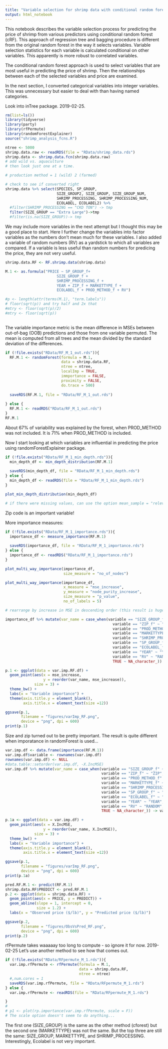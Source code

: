 ```yaml
---
title: "Variable selection for shrimp data with conditional random forest"
output: html_notebook
---
```


This notebook describes the variable selection process for predicting the price of shrimp from various predictors using conditional random forest (cRF). This approach of regression tree and bagging procedure is different from the original random forest in the way it selects variables.  Variable selection statistics for each variable is calculated conditional on other variables. This apparently is more robust to correlated variables.  

The conditional random forest approach is used to select variables that are most useful in predicting the price of shrimp. Then the relationships between each of the selected variables and price are examined. 

In the next section, I converted categorical variables into integer variables.  This was unnecessary but easier to deal with than having named categories.  

Look into inTree package. 2019-02-25.

```r
rm(list=ls())
library(tidyverse)
library(party)
library(rfPermute)
library(randomForestExplainer)
source("shrimp_analysis_fcns.R")

ntree <- 5000
shrimp.data.raw <- readRDS(file = "RData/shrimp_data.rds")
shrimp.data <- shrimp.data.fcn(shrimp.data.raw)
# add wild vs. aquaculture
# then look just one at a time.

# production method = 1 (wild) 2 (farmed)

# check to see if converted right
shrimp.data %>% select(SPECIES, SP_GROUP, 
                       SIZE_GROUP2, SIZE_GROUP, SIZE_GROUP_NUM,
                       SHRIMP_PROCESSING, SHRIMP_PROCESSING_NUM,
                       ECOLABEL, ECOLABEL2) %>%
  #filter(SHRIMP_PROCESSING == "CKD TON") -> tmp
  filter(SIZE_GROUP == "Extra Large")->tmp
  #filter(is.na(SIZE_GROUP))-> tmp
```

We may include more variables in the next attempt but I thought this may be a good place to start.  Here I further change the variables into factor variables as the numbers don't mean much for these variables. I also added a variable of random numbers (RV) as a yardstick to which all variables are compared. If a variable is less useful than random numbers for predicing the price, they are not very useful. 

```r
shrimp.data.RF <- RF.shrimp.data(shrimp.data)

M.1 <- as.formula("PRICE ~ SP_GROUP_f+
                       SIZE_GROUP_f +
                       SHRIMP_PROCESSING_f +
                       YEAR + ZIP_f + MARKETTYPE_f +
                       ECOLABEL_f + PROD_METHOD_f + RV")

#p <- length(attr(terms(M.1), "term.labels"))
# floor(sqrt(p)) and try half and 2x that
#mtry <- floor(sqrt(p)/2)
#mtry <- floor(sqrt(p))
  

```


The variable importance metric is the mean difference in MSEs between out-of-bag (OOB) predictions and those from one variable permuted. The mean is computed from all trees and the mean divided by the standard deviation of the differences. 

```r
if (!file.exists("RData/RF_M_1_out.rds")){
  RF.M.1 <- randomForest(formula = M.1,
                         data = shrimp.data.RF,
                         ntree = ntree,
                         localImp = TRUE,
                         immportance = FALSE,
                         proximity = FALSE,
                         do.trace = 500)
  
  saveRDS(RF.M.1, file = "RData/RF_M_1_out.rds")
  
} else {
  RF.M.1 <- readRDS("RData/RF_M_1_out.rds")
}
RF.M.1
```
About 67% of variability was explained by the forest, when PROD_METHOD was not included. It is 71% when PROD_METHOD is included. 

Now I start looking at which variables are influential in predicting the price using randomForestExplainer package. 
```r
if (!file.exists("RData/RF_M_1_min_depth.rds")){
  min_depth_df <- min_depth_distribution(RF.M.1)
  
  saveRDS(min_depth_df, file = "RData/RF_M_1_min_depth.rds")
} else {
  min_depth_df <- readRDS(file = "RData/RF_M_1_min_depth.rds")
}

plot_min_depth_distribution(min_depth_df)

# if there were missing values, can use the option mean_sample = "relevant_trees" in the above call.
```

Zip code is an important variable! 

More importance measures:
```r
if (!file.exists("RData/RF_M_1_importance.rds")){
  importance_df <- measure_importance(RF.M.1)
  
  saveRDS(importance_df, file = "RData/RF_M_1_importance.rds")
} else {
  importance_df <- readRDS("RData/RF_M_1_importance.rds")
}

plot_multi_way_importance(importance_df, 
                          size_measure = "no_of_nodes")
```

```r
plot_multi_way_importance(importance_df, 
                          x_measure = "mse_increase", 
                          y_measure = "node_purity_increase", 
                          size_measure = "p_value", 
                          no_of_labels = 5)
```


```r
# rearrange by increase in MSE in descending order (this result is hugely different from when randomForest::importance() is used... why is that? )

importance_df %>% mutate(var_name = case_when(variable == "SIZE_GROUP_f" ~ "SIZE",
                                                variable == "ZIP_f" ~ "ZIP",
                                                variable == "PROD_METHOD_f" ~ "WILD/FARM",
                                                variable == "MARKETTYPE_f" ~ "MARKET",
                                                variable == "SHRIMP_PROCESSING_f" ~ "PROCESSING",
                                                variable == "SP_GROUP_f" ~ "SPECIES",
                                                variable == "ECOLABEL_f" ~ "ECOLABEL",
                                                variable == "YEAR" ~ "YEAR",
                                                variable == "RV" ~ "RANDOM",
                                                TRUE ~ NA_character_)) -> var.imp.RF.df 

p.1 <- ggplot(data = var.imp.RF.df) + 
  geom_point(aes(x = mse_increase, 
                 y = reorder(var_name, mse_increase)),
             size = 3) + 
  theme_bw() + 
  labs(x = "Variable importance") + 
  theme(axis.title.y = element_blank(),
        axis.title.x = element_text(size =12))

ggsave(p.1, 
       filename = "figures/varImp_RF.png", 
       device = "png", dpi = 600)
print(p.1)

```

Size and zip turned out to be pretty important.  The result is quite different when imporatance in randomForest is used...

```r
var.imp.df <- data.frame(importance(RF.M.1))
var.imp.df$variable <- rownames(var.imp.df) 
rownames(var.imp.df) <- NULL
#data.table::setorder(var.imp.df, -X.IncMSE)
var.imp.df %>% mutate(var_name = case_when(variable == "SIZE_GROUP_f" ~ "SIZE",
                                           variable == "ZIP_f" ~ "ZIP",
                                           variable == "PROD_METHOD_f" ~ "WILD/FARM",
                                           variable == "MARKETTYPE_f" ~ "MARKET",
                                           variable == "SHRIMP_PROCESSING_f" ~ "PROCESSING",
                                           variable == "SP_GROUP_f" ~ "SPECIES",
                                           variable == "ECOLABEL_f" ~ "ECOLABEL",
                                           variable == "YEAR" ~ "YEAR",
                                           variable == "RV" ~ "RANDOM",
                                           TRUE ~ NA_character_)) -> var.imp.df

p.1a <- ggplot(data = var.imp.df) + 
  geom_point(aes(x = X.IncMSE, 
                 y = reorder(var_name, X.IncMSE)),
             size = 3) + 
  theme_bw() + 
  labs(x = "Variable importance") + 
  theme(axis.title.y = element_blank(),
        axis.title.x = element_text(size =12))

ggsave(p.1, 
       filename = "figures/varImp_RF.png", 
       device = "png", dpi = 600)
print(p.1a)
```



```r

pred.RF.M.1 <- predict(RF.M.1)
shrimp.data.RF$PREDICT <- pred.RF.M.1
p.2 <- ggplot(data = shrimp.data.RF) + 
  geom_point(aes(x = PRICE, y = PREDICT)) + 
  geom_abline(slope = 1, intercept = 0,
              size = 1.2) + 
  labs(x = "Observed price ($/lb)", y = "Predicted price ($/lb)")

ggsave(p.2, 
       filename = "figures/ObsVsPred_RF.png", 
       device = "png", dpi = 600)
print(p.2)
```



rfPermute takes waaaaay too long to compute - so ignore it for now. 2019-02-25
Let's use another method to see how that comes out.
```r

if (!file.exists("RData/RFpermute_M_1.rds")){
  var.imp.rfPermute <- rfPermute(formula = M.1,
                                 data = shrimp.data.RF,
                                 ntree = ntree)
  #,num.cores = 1
  saveRDS(var.imp.rfPermute, file = "RData/RFpermute_M_1.rds")
} else {
  var.imp.rfPermute <- readRDS(file = "RData/RFpermute_M_1.rds")

}
# 
# p1 <- plot(rp.importance(var.imp.rfPermute, scale = F))
# The scale option doesn't seem to do anything... 
```

The first one (SIZE_GROUP) is the same as the other method (cforest) but the second one (MARKETTYPE) was not the same. But the top three are still the same: SIZE_GROUP, MARKETTYPE, and SHRIMP_PROCESSING. Interestingly, Ecolabel is not very important. 

